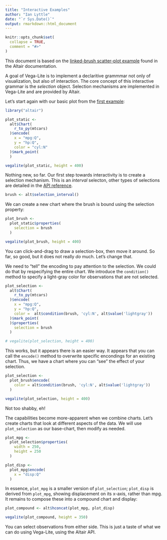 ```yaml
---
title: "Interactive Examples"
author: "Ian Lyttle"
date: "`r Sys.Date()`"
output: rmarkdown::html_document
---
```


```r
knitr::opts_chunk$set(
  collapse = TRUE,
  comment = "#>"
)
```

This document is based on the [linked-brush scatter-plot example](https://altair-viz.github.io/user_guide/selections.html#example-linked-brush-scatter-plot) found in the Altair documentation.

A goal of Vega-Lite is to implement a declaritive grammmar not only of visualization, but also of interaction. The core concept of this interactive grammar is the *selection* object. Selection mechanisms are implemented in Vega-Lite and are provided by Altair.

Let's start again with our basic plot from the [first example](first-example.html):

```r
library("altair")

plot_static <- 
  alt$Chart(
    r_to_py(mtcars)
  )$encode(
    x = "mpg:Q",
    y = "hp:Q",
    color = "cyl:N"
  )$mark_point(
  )

vegalite(plot_static, height = 400)
```

Nothing new, so far. Our first step towards interactivity is to create a selection mechanism. This is an *interval* selecton, other types of selections are detailed in the [API reference](https://altair-viz.github.io/user_guide/API.html#altair.selection).

```r
brush <- alt$selection_interval()
```

We can create a new chart where the brush is bound using the selection property:

```r
plot_brush <- 
  plot_static$properties(
    selection = brush
  )

vegalite(plot_brush, height = 400)
```

You can click-and-drag to draw a selection-box, then move it around. So far, so good, but it does not really *do* much. Let's change that. 

We need to "tell" the encoding to pay attention to the selection. We could do that by respecifying the entire chart. We introduce the `condition()` method to specify a light-gray color for observations that are not selected.

```r
plot_selection <-
  alt$Chart(
    r_to_py(mtcars)
  )$encode(
    x = "mpg:Q",
    y = "hp:Q",
    color =  alt$condition(brush, 'cyl:N', alt$value('lightgray'))
  )$mark_point(
  )$properties(
    selection = brush
  ) 

# vegalite(plot_selection, height = 400)
```

This works, but it appears there is an easier way. It appears that you can call the `encode()` method to overwrite specific encondings for an existing chart. Thus, we have a chart where you can "see" the effect of your selection.

```r
plot_selection <- 
  plot_brush$encode(
    color = alt$condition(brush, 'cyl:N', alt$value('lightgray'))
  )

vegalite(plot_selection, height = 400)
```

Not too shabby, eh!

The capabilities become more-apparent when we combine charts. Let's create charts that look at different aspects of the data. We will use `plot_selection` as our base-chart, then modify as needed.

```r
plot_mpg <- 
  plot_selection$properties(
    width = 250,
    height = 250
  )

plot_disp <- 
  plot_mpg$encode(
    x = "disp:Q"
  )
```

In essence, `plot_mpg` is a smaller version of `plot_selection`; `plot_disp` is derived from `plot_mpg`, showing displacement on its x-axis, rather than mpg. It remains to compose these into a compound chart and display:

```r
plot_compound <- alt$hconcat(plot_mpg, plot_disp)

vegalite(plot_compound, height = 350)
```

You can select observations from either side. This is just a taste of what we can do using Vega-Lite, using the Altair API.

